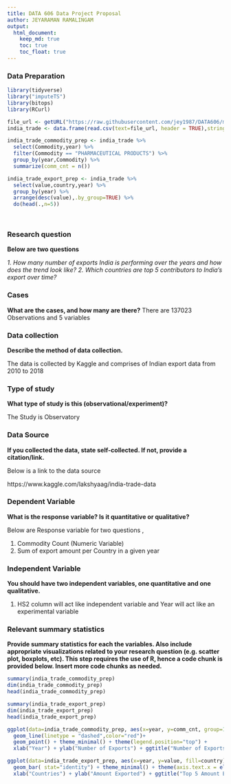 ```yaml
---
title: DATA 606 Data Project Proposal
author: JEYARAMAN RAMALINGAM
output:
  html_document:
    keep_md: true
    toc: true
    toc_float: true
---
```


### Data Preparation

```r
library(tidyverse)
library("imputeTS")
library(bitops)
library(RCurl)

file_url <- getURL("https://raw.githubusercontent.com/jey1987/DATA606/master/Week6/2018-2010_export.csv")
india_trade <- data.frame(read.csv(text=file_url, header = TRUE),stringsAsFactors =FALSE)

india_trade_commodity_prep <- india_trade %>%
  select(Commodity,year) %>%
  filter(Commodity == "PHARMACEUTICAL PRODUCTS") %>%
  group_by(year,Commodity) %>%
  summarize(comm_cnt = n())

india_trade_export_prep <- india_trade %>%
  select(value,country,year) %>%
  group_by(year) %>%
  arrange(desc(value),.by_group=TRUE) %>%
  do(head(.,n=5))

  

```


### Research question 

**Below are two questions **

*1. How many number of exports India is performing over the years and how does the trend look like?*
*2. Which countries are top 5 contributors to India's export over time?*



### Cases 

**What are the cases, and how many are there?**
There are 137023 Observations and 5 variables


### Data collection 

**Describe the method of data collection.**

The data is collected by Kaggle and comprises of Indian export data from 2010 to 2018


### Type of study 

**What type of study is this (observational/experiment)?**

The Study is Observatory

### Data Source 

**If you collected the data, state self-collected. If not, provide a citation/link.**

Below is a link to the data source

https://www.kaggle.com/lakshyaag/india-trade-data


### Dependent Variable

**What is the response variable? Is it quantitative or qualitative?**

Below are Response variable for two questions ,

1. Commodity Count (Numeric Variable)
2. Sum of export amount per Country in a given year


### Independent Variable

**You should have two independent variables, one quantitative and one qualitative.**

1. HS2 column will act like independent variable and Year will act like an experimental variable

### Relevant summary statistics 

**Provide summary statistics for each the variables. Also include appropriate visualizations related to your research question (e.g. scatter plot, boxplots, etc). This step requires the use of R, hence a code chunk is provided below. Insert more code chunks as needed.**

```r
summary(india_trade_commodity_prep)
dim(india_trade_commodity_prep)
head(india_trade_commodity_prep)

summary(india_trade_export_prep)
dim(india_trade_export_prep)
head(india_trade_export_prep)

ggplot(data=india_trade_commodity_prep, aes(x=year, y=comm_cnt, group=1)) +
  geom_line(linetype = "dashed",color="red")+
  geom_point() + theme_minimal() + theme(legend.position="top") +
  xlab("Year") + ylab("Number of Exports") + ggtitle("Number of Exports over years`") 

ggplot(data=india_trade_export_prep, aes(x=year, y=value, fill=country)) +
  geom_bar( stat="identity") + theme_minimal() + theme(axis.text.x = element_text(angle=90)) + 
  xlab("Countries") + ylab("Amount Exported") + ggtitle("Top 5 Amount Exported by Countries by Year ") 
```

